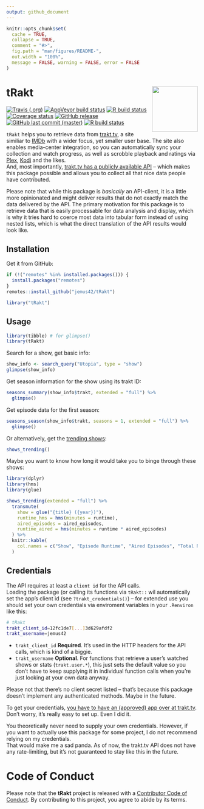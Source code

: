 ```yaml
---
output: github_document
---
```


<!-- README.md is generated from README.Rmd. Please edit that file -->

```r
knitr::opts_chunk$set(
  cache = TRUE,
  collapse = TRUE,
  comment = "#>",
  fig.path = "man/figures/README-",
  out.width = "100%",
  message = FALSE, warning = FALSE, error = FALSE
)
```

# tRakt <img src="https://jemus42.github.io/tRakt/reference/figures/logo.png" align="right" height="120"/>

<!-- badges: start -->
[![Travis (.org)](https://img.shields.io/travis/jemus42/tRakt.svg?logo=travis)](https://travis-ci.org/jemus42/tRakt) 
[![AppVeyor build status](https://ci.appveyor.com/api/projects/status/github/jemus42/tRakt?branch=master&svg=true)](https://ci.appveyor.com/project/jemus42/tRakt) [![R build status](https://github.com/jemus42/tRakt/workflows/R-CMD-check/badge.svg)](https://github.com/jemus42/tRakt/actions) 
[![Coverage status](https://codecov.io/gh/jemus42/tRakt/branch/master/graph/badge.svg)](https://codecov.io/github/jemus42/tRakt?branch=master) 
<!-- [![CRAN status](https://www.r-pkg.org/badges/version/tRakt)](https://cran.r-project.org/package=tRakt) -->
[![GitHub release](https://img.shields.io/github/release/jemus42/tRakt.svg?logo=GitHub)](https://github.com/jemus42/tRakt/releases) 
[![GitHub last commit (master)](https://img.shields.io/github/last-commit/jemus42/tRakt/master.svg?logo=GithUb)](https://github.com/jemus42/tRakt/commits/master)
[![R build status](https://github.com/jemus42/tRakt/workflows/R-CMD-check/badge.svg)](https://github.com/jemus42/tRakt/actions)
<!-- badges: end -->

`tRakt` helps you to retrieve data from [trakt.tv](https://trakt.tv/), a site similiar to [IMDb](https://imdb.com) with a wider focus, yet smaller user base. The site also enables media-center integration, so you can automatically sync your collection and watch progress, as well as scrobble playback and ratings via [Plex](https://www.plex.tv/), [Kodi](https://kodi.tv/) and the likes.  
And, most importantly, [trakt.tv has a publicly available API](https://trakt.docs.apiary.io) – which makes this package possible and allows you to collect all that nice data people have contributed.

Please note that while this package is *basically* an API-client, it is a little more opinionated and might deliver results that do not exactly match the data delivered by the API. The primary motivation for this package is to retrieve data that is easily processable for data analysis and display, which is why it tries hard to coerce most data into tabular form instead of using nested lists, which is what the direct translation of the API results would look like.

## Installation

Get it from GitHub:

```r
if (!("remotes" %in% installed.packages())) {
  install.packages("remotes")
}
remotes::install_github("jemus42/tRakt")

library("tRakt")
```

## Usage

```r
library(tibble) # for glimpse()
library(tRakt)
```

Search for a show, get basic info:

```r
show_info <- search_query("Utopia", type = "show")
glimpse(show_info)
```

Get season information for the show using its trakt ID:

```r
seasons_summary(show_info$trakt, extended = "full") %>%
  glimpse()
```

Get episode data for the first season:

```r
seasons_season(show_info$trakt, seasons = 1, extended = "full") %>%
  glimpse()
```

Or alternatively, get the [trending shows](https://trakt.tv/shows/trending):

```r
shows_trending()
```


Maybe you want to know how long it would take you to binge through these shows:

```r
library(dplyr)
library(hms)
library(glue)

shows_trending(extended = "full") %>%
  transmute(
    show = glue("{title} ({year})"),
    runtime_hms = hms(minutes = runtime),
    aired_episodes = aired_episodes,
    runtime_aired = hms(minutes = runtime * aired_episodes)
  ) %>%
  knitr::kable(
    col.names = c("Show", "Episode Runtime", "Aired Episodes", "Total Runtime (aired)")
  )

```


## Credentials

The API requires at least a `client id` for the API calls.  
Loading the package (or calling its functions via `tRakt::` wil automatically set the app's client id (see `?trakt_credentials()`) – for extended use you should set your own credentials via enviroment variables in your `.Renviron` like this:

```sh
# tRakt
trakt_client_id=12fc1de7[...]3d629afdf2
trakt_username=jemus42
```

* `trakt_client_id` **Required**. It's used in the HTTP headers for the API calls, which is kind of a biggie.
* `trakt_username` **Optional**. For functions that retrieve a user's watched shows or stats (`trakt.user.*`), this just sets the default value so you don't have to keep supplying it in individual function calls when you're just looking at your own data anyway.

Please not that there's no client secret listed – that's because this package doesn't implement any authenticated methods. Maybe in the future.

To get your credentials, [you have to have an (approved) app over at trakt.tv](http://trakt.tv/oauth/applications).  
Don't worry, it's really easy to set up. Even I did it.

You theoretically never need to supply your own credentials. However, if you want to actually use this package for some project, I do not recommend relying on my credentials.  
That would make me a sad panda. 
As of now, the trakt.tv API does not have any rate-limiting, but it's not guaranteed to stay like this in the future.

# Code of Conduct

Please note that the **tRakt** project is released with a [Contributor Code of Conduct](.github/CODE_OF_CONDUCT.md). By contributing to this project, you agree to abide by its terms.
